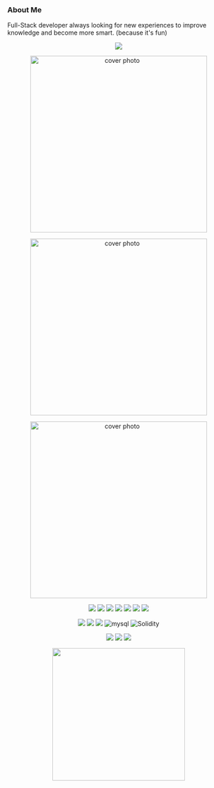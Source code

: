 ### About Me  

Full-Stack developer always looking for new experiences to improve knowledge and become more smart. (because it's fun)

<p align=center>  <strong>
<img src='https://komarev.com/ghpvc/?username=FinaritrAndrianiaina&color=000080'>
</strong> <p>


 <p align="center">
   <img width="400" src="https://github-readme-stats.vercel.app/api?username=FinaritrAndrianiaina&show_icons=true&theme=synthwave&count_private=true" width="100%" alt="cover photo"/>
</p>

<p align="center">
   <img width="400" src="https://github-readme-streak-stats.herokuapp.com/?user=FinaritrAndrianiaina&show_icons=true&theme=synthwave&count_private=true" width="100%" alt="cover photo"/>
</p>

<p align="center">
   <img width="400" src="https://github-readme-stats.vercel.app/api/top-langs/?username=FinaritrAndrianiaina&show_icons=true&theme=synthwave&count_private=true" width="100%" alt="cover photo"/>
</p>

<p align="center">
  <img src="https://img.shields.io/badge/Prisma-3982CE?style=for-the-badge&logo=Prisma&logoColor=white"/>
  <img src="https://img.shields.io/badge/nestjs-E0234E?style=for-the-badge&logo=nestjs&logoColor=white" /> 
  <img src="https://img.shields.io/badge/next.js-000000?style=for-the-badge&logo=nextdotjs&logoColor=white"/>
  <img src="https://img.shields.io/badge/Node.js-339933?style=for-the-badge&logo=nodedotjs&logoColor=white" />
  <img src="https://img.shields.io/badge/TypeScript-007ACC?style=for-the-badge&logo=typescript&logoColor=white" />
  <img src="https://img.shields.io/badge/React_Native-20232A?style=for-the-badge&logo=react&logoColor=61DAFB" />
  <img src="https://img.shields.io/badge/React-20232A?style=for-the-badge&logo=react&logoColor=61DAFB" />
</p>
<p align="center">
  <img src="https://img.shields.io/badge/Rust-000000?style=for-the-badge&logo=rust&logoColor=white" />
  <img src="https://img.shields.io/badge/Docker-2CA5E0?style=for-the-badge&logo=docker&logoColor=white"/>
  <img src="https://img.shields.io/badge/PostgreSQL-316192?style=for-the-badge&logo=postgresql&logoColor=white" />
  <img alt="mysql" src="https://img.shields.io/badge/MySQL-005C84?style=for-the-badge&logo=mysql&logoColor=white">
  <img alt="Solidity" src="https://img.shields.io/badge/Solidity-e6e6e6?style=for-the-badge&logo=solidity&logoColor=black"/>
</p>
<p align="center">
  <img src="https://img.shields.io/badge/.NET-512BD4?style=for-the-badge&logo=dotnet&logoColor=white" />
  <img src="https://img.shields.io/badge/rabbitmq-%23FF6600.svg?&style=for-the-badge&logo=rabbitmq&logoColor=white"/>
  <img src="https://img.shields.io/badge/redis-CC0000.svg?&style=for-the-badge&logo=redis&logoColor=white" />
</p>

<p align="center">
<img width="300" src="https://thumbs.gfycat.com/BelatedQuarrelsomeKomododragon-size_restricted.gif"/>
</p>

